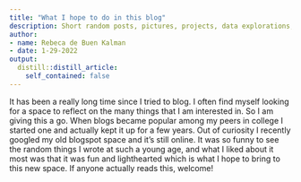 ```yaml
---
title: "What I hope to do in this blog"
description: Short random posts, pictures, projects, data explorations, and random commentary on what I am reading and thinking about.
author:
- name: Rebeca de Buen Kalman
- date: 1-29-2022
output:
  distill::distill_article:
    self_contained: false
---
```


It has been a really long time since I tried to blog. I often find myself looking for a space to reflect on the many things that I am interested in. So I am giving this a go.  When blogs became popular among my peers in college I started one and actually kept it up for a few years. Out of curiosity I recently googled my old blogspot space and it's still online. It was so funny to see the random things I wrote at such a young age, and what I liked about it most was that it was fun and lighthearted which is what I hope to bring to this new space. If anyone actually reads this, welcome!



